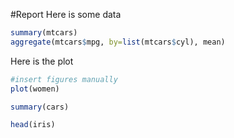 #Report
Here is some data

```r
summary(mtcars)
aggregate(mtcars$mpg, by=list(mtcars$cyl), mean)
```

Here is the plot
```r
#insert figures manually
plot(women)
```

```r
summary(cars)
```
```r
head(iris)
```
